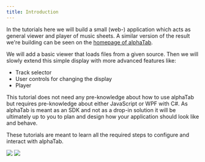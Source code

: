 ```yaml
---
title: Introduction
---
```


In the tutorials here we will build a small (web-) application which acts as general viewer
and player of music sheets. A similar version of the result we're building can be seen
on the [homepage of alphaTab](/). 

We will add a basic viewer that loads files from a given source. Then we will slowly extend this
simple display with more advanced features like: 

- Track selector
- User controls for changing the display
- Player

This tutorial does not need any pre-knowledge about how to use alphaTab but requires pre-knowledge about
either JavaScript or WPF with C#. As alphaTab is meant as an SDK and not as a drop-in solution it will be 
ultimately up to you to plan and design how your application should look like and behave. 

These tutorials are meant to learn all the required steps to configure and interact with alphaTab. 

<img src="/img/tutorial-net/result.png" class="thumbnail" />
<img src="/img/tutorial-web/result.png" class="thumbnail" />
